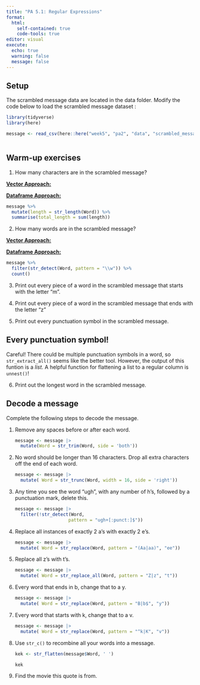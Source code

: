 ```yaml
---
title: "PA 5.1: Regular Expressions"
format: 
  html: 
    self-contained: true
    code-tools: true
editor: visual
execute: 
  echo: true
  warning: false
  message: false
---
```


## Setup

The scrambled message data are located in the data folder. Modify the code below to load the scrambled message dataset :

```r
library(tidyverse)
library(here)
```

```r
message <- read_csv(here::here("week5", "pa2", "data", "scrambled_message.txt"))
                      
```

## Warm-up exercises

1.  How many characters are in the scrambled message?

[**Vector Approach:**]{.underline}

[**Dataframe Approach:**]{.underline}

```r
message %>% 
  mutate(length = str_length(Word)) %>% 
  summarise(total_length = sum(length))
```

2.  How many words are in the scrambled message?

[**Vector Approach:**]{.underline}

[**Dataframe Approach:**]{.underline}

```r
message %>% 
  filter(str_detect(Word, pattern = "\\w")) %>% 
  count() 
```

3.  Print out every piece of a word in the scrambled message that starts with the letter "m".

4.  Print out every piece of a word in the scrambled message that ends with the letter "z"

5.  Print out every punctuation symbol in the scrambled message.

::: callout-tip
# Every punctuation symbol!

Careful! There could be multiple punctuation symbols in a word, so `str_extract_all()` seems like the better tool. However, the output of this funtion is a *list*. A helpful function for flattening a list to a regular column is `unnest()`!
:::

6.  Print out the longest word in the scrambled message.

## Decode a message

Complete the following steps to decode the message.

1.  Remove any spaces before or after each word.

    ```r
    message <- message |>
      mutate(Word = str_trim(Word, side = 'both'))
    ```

2.  No word should be longer than 16 characters. Drop all extra characters off the end of each word.

    ```r
    message <- message |>
      mutate( Word = str_trunc(Word, width = 16, side = 'right'))
    ```

3.  Any time you see the word "ugh", with any number of h's, followed by a punctuation mark, delete this.

    ```r
    message <- message |>
      filter(!str_detect(Word,
                        pattern = "ugh+[:punct:]$"))
    ```

4.  Replace all instances of exactly 2 a's with exactly 2 e's.

    ```r
    message <- message |>
      mutate( Word = str_replace(Word, pattern = "(Aa|aa)", "ee"))

    ```

5.  Replace all z's with t's.

    ```r
    message <- message |>
      mutate( Word = str_replace_all(Word, pattern = "Z|z", "t"))

    ```

6.  Every word that ends in b, change that to a y.

    ```r
    message <- message |>
      mutate( Word = str_replace(Word, pattern = "B|b$", "y"))
    ```

7.  Every word that starts with k, change that to a v.

    ```r
    message <- message |>
      mutate( Word = str_replace(Word, pattern = "^k|K", "v"))
    ```

8.  Use `str_c()` to recombine all your words into a message.

    ```r
    kek <- str_flatten(message$Word, ' ')

    kek
    ```

9.  Find the movie this quote is from.
